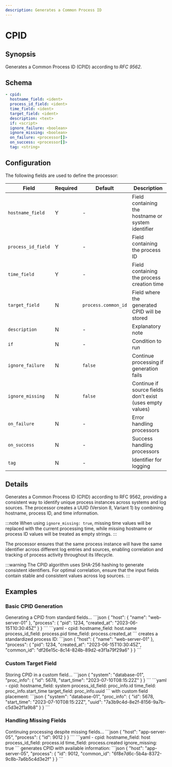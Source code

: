```yaml
---
description: Generates a Common Process ID
---
```


# CPID

## Synopsis

Generates a Common Process ID (CPID) according to _RFC 9562_.

## Schema

```yaml {2-5}
- cpid:
  hostname_field: <ident>
  process_id_field: <ident>
  time_field: <ident>
  target_field: <ident>
  description: <text>
  if: <script>
  ignore_failure: <boolean>
  ignore_missing: <boolean>
  on_failure: <processor[]>
  on_success: <processor[]>
  tag: <string>
```

## Configuration

The following fields are used to define the processor:

|Field|Required|Default|Description|
|---|---|---|---|
|`hostname_field`|Y|-|Field containing the hostname or system identifier|
|`process_id_field`|Y|-|Field containing the process ID|
|`time_field`|Y|-|Field containing the process creation time|
|`target_field`|N|`process.common_id`|Field where the generated CPID will be stored|
|`description`|N|-|Explanatory note|
|`if`|N|-|Condition to run|
|`ignore_failure`|N|`false`|Continue processing if generation fails|
|`ignore_missing`|N|`false`|Continue if source fields don't exist (uses empty values)|
|`on_failure`|N|-|Error handling processors|
|`on_success`|N|-|Success handling processors|
|`tag`|N|-|Identifier for logging|

## Details

Generates a Common Process ID (CPID) according to RFC 9562, providing a consistent way to identify unique process instances across systems and log sources. The processor creates a UUID (Version 8, Variant 1) by combining hostname, process ID, and time information.

:::note
When using `ignore_missing: true`, missing time values will be replaced with the current processing time, while missing hostname or process ID values will be treated as empty strings.
:::

The processor ensures that the same process instance will have the same identifier across different log entries and sources, enabling correlation and tracking of process activity throughout its lifecycle.

:::warning
The CPID algorithm uses SHA-256 hashing to generate consistent identifiers. For optimal correlation, ensure that the input fields contain stable and consistent values across log sources.
:::

## Examples

### Basic CPID Generation

<ExampleGrid>
  <CommentCol>
    Generating a CPID from standard fields...
  </CommentCol>
  <CodeCol>
    ```json
    {
      "host": {
        "name": "web-server-01"
      },
      "process": {
        "pid": 1234,
        "created_at": "2023-06-15T10:30:45Z"
      }
    }
    ```
    ```yaml
    - cpid:
      hostname_field: host.name
      process_id_field: process.pid
      time_field: process.created_at
    ```
  </CodeCol>
  <CommentCol>
    creates a standardized process ID:
  </CommentCol>
  <CodeCol>
    ```json
    {
      "host": {
        "name": "web-server-01"
      },
      "process": {
        "pid": 1234,
        "created_at": "2023-06-15T10:30:45Z",
        "common_id": "df26e15c-8c14-824b-89d2-e3f1a79f29a6"
      }
    }
    ```
  </CodeCol>
</ExampleGrid>

### Custom Target Field

<ExampleGrid>
  <CommentCol>
    Storing CPID in a custom field...
  </CommentCol>
  <CodeCol>
    ```json
    {
      "system": "database-01",
      "proc_info": {
        "id": 5678,
        "start_time": "2023-07-10T08:15:22Z"
      }
    }
    ```
    ```yaml
    - cpid:
      hostname_field: system
      process_id_field: proc_info.id
      time_field: proc_info.start_time
      target_field: proc_info.uuid
    ```
  </CodeCol>
  <CommentCol>
    with custom field placement:
  </CommentCol>
  <CodeCol>
    ```json
    {
      "system": "database-01",
      "proc_info": {
        "id": 5678,
        "start_time": "2023-07-10T08:15:22Z",
        "uuid": "7a3b9c4d-8e2f-8156-9a7b-c5d3e2f1a9b8"
      }
    }
    ```
  </CodeCol>
</ExampleGrid>

### Handling Missing Fields

<ExampleGrid>
  <CommentCol>
    Continuing processing despite missing fields...
  </CommentCol>
  <CodeCol>
    ```json
    {
      "host": "app-server-05",
      "process": {
        "id": 9012
      }
    }
    ```
    ```yaml
    - cpid:
      hostname_field: host
      process_id_field: process.id
      time_field: process.created
      ignore_missing: true
    ```
  </CodeCol>
  <CommentCol>
    generates CPID with available information:
  </CommentCol>
  <CodeCol>
    ```json
    {
      "host": "app-server-05",
      "process": {
        "id": 9012,
        "common_id": "6f8e7d6c-5b4a-8372-9c8b-7a6b5c4d3e2f"
      }
    }
    ```
  </CodeCol>
</ExampleGrid>
